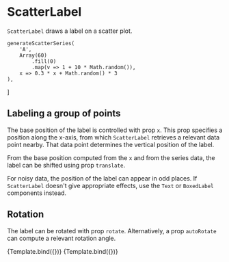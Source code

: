 
# ScatterLabel

<Meta title="Charts/Continuous/ScatterLabel" />

`ScatterLabel` draws a label on a scatter plot.

<ArgsTable of={ScatterLabel} />

    generateScatterSeries(
        'A',
        Array(60)
            .fill(0)
            .map(v => 1 + 10 * Math.random()),
        x => 0.3 * x + Math.random() * 3
    ),
]

## Labeling a group of points

The base position of the label is controlled with prop `x`. This prop specifies a position along the x-axis, from which `ScatterLabel` retrieves a relevant data point nearby. That data point determines the vertical position of the label.

From the base position computed from the `x` and from the series data, the label can be shifted using prop `translate`.

<Canvas>
    <Story name="points">
        <Chart size={[400, 300]} padding={[40, 40, 60, 60]} style={{ display: 'inline-block' }}>
            <Scatter
                data={dataWithNoise}
                x={'x'}
                y={'y'}
                r={4}
                scaleX={{
                    variant: 'linear',
                    domain: [0, 'auto'],
                }}
                scaleY={{
                    variant: 'linear',
                    domain: [0, 'auto'],
                    nice: true,
                }}
            >
                <Axis variant={'bottom'} label={'x (a. u.)'} />
                <Axis variant={'left'} label={'y (a. u.)'} />
                <ScatterPoints
                    ids={['A']}
                    symbolStyle={{ fill: '#ffffff', stroke: '#333333', strokeWidth: 1 }}
                />
                <ScatterLabel
                    ids={['A']}
                    x={0.5}
                    units={'relative'}
                    translate={[0, -60]}
                    style={{ textAnchor: 'end', fontWeight: 600 }}
                    children="Label"
                />
            </Scatter>
        </Chart>
    </Story>
</Canvas>

For noisy data, the position of the label can appear in odd places. If `ScatterLabel` doesn't give appropriate effects, use the `Text` or `BoxedLabel` components instead.

## Rotation

The label can be rotated with prop `rotate`. Alternatively, a prop `autoRotate` can compute a relevant rotation angle.

<Canvas>
    <Story
        name="manual rotation"
        args={{
            ids: ['quadratic'],
            x: 6,
            units: 'view',
            translate: [0, -10],
            rotate: -15,
            style: { textAnchor: 'end', fontWeight: 600 },
            children: 'manual rotation',
        }}
        component={ScatterLabel}
        decorators={[ChartScatterQuadraticDecorator]}
    >
        {Template.bind({})}
    </Story>
    <Story
        name="auto rotation"
        args={{
            ids: ['quadratic'],
            x: 6,
            units: 'view',
            translate: [0, -10],
            autoRotate: true,
            style: { textAnchor: 'start', fontWeight: 600 },
            children: 'auto',
        }}
        component={ScatterLabel}
        decorators={[ChartScatterQuadraticDecorator]}
    >
        {Template.bind({})}
    </Story>
</Canvas>
